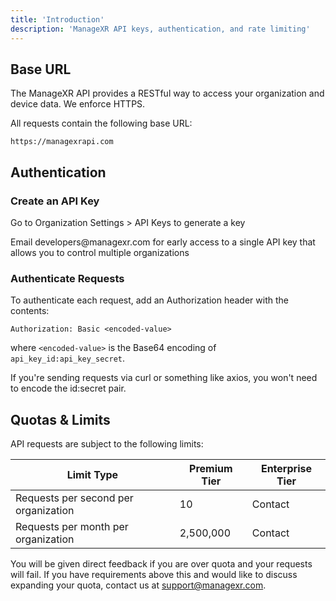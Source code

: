 ```yaml
---
title: 'Introduction'
description: 'ManageXR API keys, authentication, and rate limiting'
---
```


## Base URL

The ManageXR API provides a RESTful way to access your organization and device data. We enforce HTTPS.

All requests contain the following base URL:

```
https://managexrapi.com
```

## Authentication
### Create an API Key
Go to Organization Settings > API Keys to generate a key

<Note>
Email developers@managexr.com for early access to a single API key that allows you to control multiple organizations
</Note>

### Authenticate Requests

To authenticate each request, add an Authorization header with the contents:

```
Authorization: Basic <encoded-value>
```
where `<encoded-value>` is the Base64 encoding of `api_key_id:api_key_secret`. 

If you're sending requests via curl or something like axios, you won't need to encode the id:secret pair.



## Quotas & Limits

API requests are subject to the following limits:

| Limit Type         | Premium Tier   | Enterprise Tier         |
| ------------- | ----------------- | --------------- |
| Requests per second per organization          | 10       | Contact        |
| Requests per month per organization        | 2,500,000       | Contact       |

 

You will be given direct feedback if you are over quota and your requests will fail. If you have requirements above this and would like to discuss expanding your quota, contact us at support@managexr.com.
